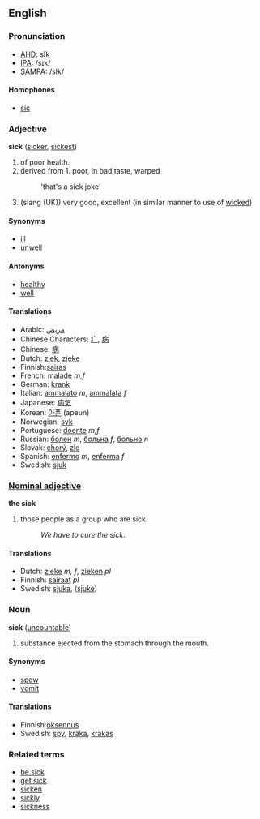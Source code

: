 ==English==

===Pronunciation===
*[[w:AHD|AHD]]: sĭk
*[[w:IPA|IPA]]: /sɪk/
*[[w:SAMPA|SAMPA]]: /sIk/

====Homophones====
*[[sic]]

===Adjective===
'''sick''' ([[sicker]], [[sickest]])

# of poor health.
# derived from 1. poor, in bad taste, warped
#: 'that's a sick joke'
#(slang (UK)) very good, excellent (in similar manner to use of [[wicked]])

====Synonyms====
*[[ill]]
*[[unwell]]

====Antonyms====
*[[healthy]]
*[[well]]

====Translations====
*Arabic: [[مريض]]
*Chinese Characters: [[疒]], [[病]]
*Chinese: [[病]]
*Dutch: [[ziek]], [[zieke]]
*Finnish:[[sairas]]
*French: [[malade]] ''m,f''
*German: [[krank]]
*Italian: [[ammalato]] ''m'', [[ammalata]] ''f''
*Japanese: [[病気]]
*Korean: [[아픈]] (apeun)
*Norwegian: [[syk]]
*Portuguese: [[doente]] ''m,f''
*Russian: [[болен]] ''m'', [[больна]] ''f'', [[больно]] ''n''
*Slovak: [[chorý]], [[zle]]
*Spanish: [[enfermo]] ''m'', [[enferma]] ''f''
*Swedish: [[sjuk]]

===[[Nominal adjective]]===
'''the sick'''

# those people as a group who are sick.
#: ''We have to cure the sick''.

====Translations====
*Dutch: [[zieke]] ''m, f'', [[zieken]] ''pl''
*Finnish: [[sairaat]] ''pl''
*Swedish: [[sjuka]], ([[sjuke]])

===Noun===
'''sick''' ([[uncountable]])

# substance ejected from the stomach through the mouth.

====Synonyms====
*[[spew]]
*[[vomit]]

====Translations====
*Finnish:[[oksennus]]
*Swedish: [[spy]], [[kräka]], [[kräkas]]

===Related terms===
*[[be sick]]
*[[get sick]]
*[[sicken]]
*[[sickly]]
*[[sickness]]